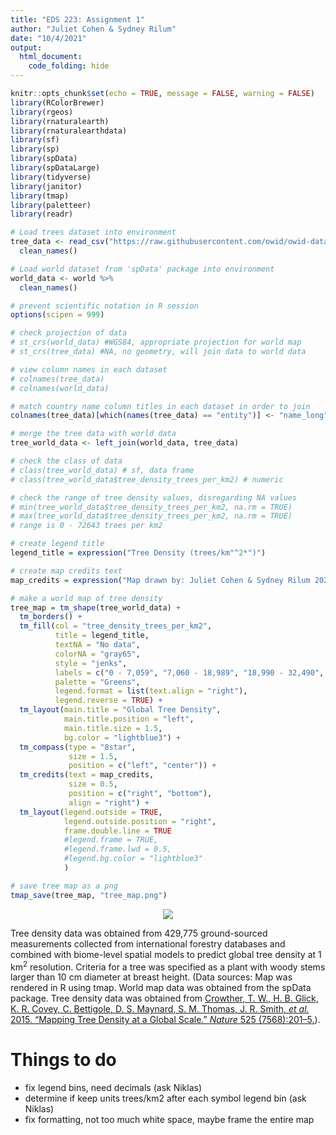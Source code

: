 ```yaml
---
title: "EDS 223: Assignment 1"
author: "Juliet Cohen & Sydney Rilum"
date: "10/4/2021"
output: 
  html_document:
    code_folding: hide
---
```


```r
knitr::opts_chunk$set(echo = TRUE, message = FALSE, warning = FALSE)
library(RColorBrewer)
library(rgeos)
library(rnaturalearth)
library(rnaturalearthdata)
library(sf)
library(sp)
library(spData)
library(spDataLarge)
library(tidyverse)
library(janitor)
library(tmap)
library(paletteer)
library(readr)
```

```r
# Load trees dataset into environment
tree_data <- read_csv("https://raw.githubusercontent.com/owid/owid-datasets/master/datasets/Tree%20density%20(Crowther%20et%20al.%202015)/Tree%20density%20(Crowther%20et%20al.%202015).csv") %>% 
  clean_names()

# Load world dataset from 'spData' package into environment
world_data <- world %>% 
  clean_names()
```

```r
# prevent scientific notation in R session
options(scipen = 999)

# check projection of data
# st_crs(world_data) #WGS84, appropriate projection for world map
# st_crs(tree_data) #NA, no geometry, will join data to world data

# view column names in each dataset
# colnames(tree_data)
# colnames(world_data)
```

```r
# match country name column titles in each dataset in order to join
colnames(tree_data)[which(names(tree_data) == "entity")] <- "name_long"

# merge the tree data with world data
tree_world_data <- left_join(world_data, tree_data)
```

```r
# check the class of data
# class(tree_world_data) # sf, data frame
# class(tree_world_data$tree_density_trees_per_km2) # numeric

# check the range of tree density values, disregarding NA values
# min(tree_world_data$tree_density_trees_per_km2, na.rm = TRUE)
# max(tree_world_data$tree_density_trees_per_km2, na.rm = TRUE)
# range is 0 - 72643 trees per km2
```

```r

# create legend title
legend_title = expression("Tree Density (trees/km"^2*")")

# create map credits text
map_credits = expression("Map drawn by: Juliet Cohen & Sydney Rilum 2021-10-06                  ")

# make a world map of tree density
tree_map = tm_shape(tree_world_data) + 
  tm_borders() + 
  tm_fill(col = "tree_density_trees_per_km2", 
          title = legend_title,
          textNA = "No data",
          colorNA = "gray65",
          style = "jenks",
          labels = c("0 - 7,059", "7,060 - 18,989", "18,990 - 32,490", "32,491 - 49,894", "49,895 - 72,644"),
          palette = "Greens",
          legend.format = list(text.align = "right"),
          legend.reverse = TRUE) +
  tm_layout(main.title = "Global Tree Density", 
            main.title.position = "left",
            main.title.size = 1.5,
            bg.color = "lightblue3") +
  tm_compass(type = "8star",
             size = 1.5,
             position = c("left", "center")) +
  tm_credits(text = map_credits,
             size = 0.5,
             position = c("right", "bottom"),
             align = "right") +
  tm_layout(legend.outside = TRUE,
            legend.outside.position = "right",
            frame.double.line = TRUE
            #legend.frame = TRUE,
            #legend.frame.lwd = 0.5,
            #legend.bg.color = "lightblue3"
            )

# save tree map as a png
tmap_save(tree_map, "tree_map.png")

```

<center>

![](tree_map.png)

</center>

Tree density data was obtained from 429,775 ground-sourced measurements collected from international forestry databases and combined with biome-level spatial models to predict global tree density at 1 km^2^ resolution. Criteria for a tree was specified as a plant with woody stems larger than 10 cm diameter at breast height. (Data sources: Map was rendered in R using tmap. World map data was obtained from the spData package. Tree density data was obtained from [Crowther, T. W., H. B. Glick, K. R. Covey, C. Bettigole, D. S. Maynard, S. M. Thomas, J. R. Smith, *et al.* 2015. “Mapping Tree Density at a Global Scale.” *Nature* 525 (7568):201–5.](https://doi.org/10.1038/nature14967)).


# Things to do
- fix legend bins, need decimals (ask Niklas)
- determine if keep units trees/km2 after each symbol legend bin (ask Niklas)
- fix formatting, not too much white space, maybe frame the entire map